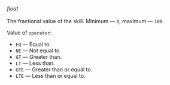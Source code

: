 _float_<br/><br/>The fractional value of the skill. Minimum — `0`, maximum — `100`.

Value of `operator`:

- `EQ` — Equal to.
- `NE` — Not equal to.
- `GT` — Greater than.
- `LT` — Less than.
- `GTE` — Greater than or equal to.
- `LTE` — Less than or equal to.